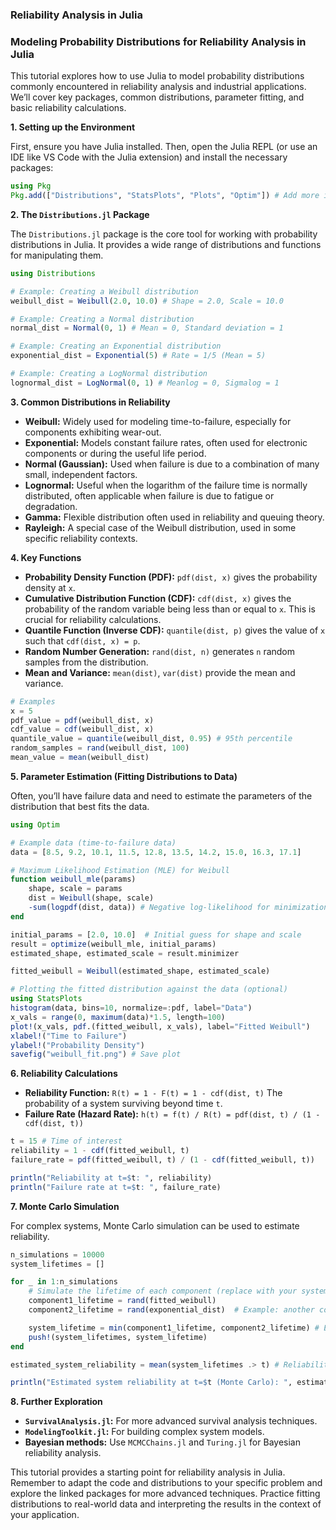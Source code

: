 ### Reliability Analysis in Julia

<h3>Modeling Probability Distributions for Reliability Analysis in Julia</h3>

This tutorial explores how to use Julia to model probability distributions commonly encountered in reliability analysis and industrial applications. We'll cover key packages, common distributions, parameter fitting, and basic reliability calculations.

**1. Setting up the Environment**

First, ensure you have Julia installed. Then, open the Julia REPL (or use an IDE like VS Code with the Julia extension) and install the necessary packages:

```julia
using Pkg
Pkg.add(["Distributions", "StatsPlots", "Plots", "Optim"]) # Add more if needed
```

**2. The `Distributions.jl` Package**

The `Distributions.jl` package is the core tool for working with probability distributions in Julia. It provides a wide range of distributions and functions for manipulating them.

```julia
using Distributions

# Example: Creating a Weibull distribution
weibull_dist = Weibull(2.0, 10.0) # Shape = 2.0, Scale = 10.0

# Example: Creating a Normal distribution
normal_dist = Normal(0, 1) # Mean = 0, Standard deviation = 1

# Example: Creating an Exponential distribution
exponential_dist = Exponential(5) # Rate = 1/5 (Mean = 5)

# Example: Creating a LogNormal distribution
lognormal_dist = LogNormal(0, 1) # Meanlog = 0, Sigmalog = 1
```

**3. Common Distributions in Reliability**

* **Weibull:**  Widely used for modeling time-to-failure, especially for components exhibiting wear-out.
* **Exponential:**  Models constant failure rates, often used for electronic components or during the useful life period.
* **Normal (Gaussian):** Used when failure is due to a combination of many small, independent factors.
* **Lognormal:** Useful when the logarithm of the failure time is normally distributed, often applicable when failure is due to fatigue or degradation.
* **Gamma:** Flexible distribution often used in reliability and queuing theory.
* **Rayleigh:** A special case of the Weibull distribution, used in some specific reliability contexts.

**4. Key Functions**

* **Probability Density Function (PDF):** `pdf(dist, x)` gives the probability density at `x`.
* **Cumulative Distribution Function (CDF):** `cdf(dist, x)` gives the probability of the random variable being less than or equal to `x`.  This is crucial for reliability calculations.
* **Quantile Function (Inverse CDF):** `quantile(dist, p)` gives the value of `x` such that `cdf(dist, x) = p`.
* **Random Number Generation:** `rand(dist, n)` generates `n` random samples from the distribution.
* **Mean and Variance:** `mean(dist)`, `var(dist)` provide the mean and variance.

```julia
# Examples
x = 5
pdf_value = pdf(weibull_dist, x)
cdf_value = cdf(weibull_dist, x)
quantile_value = quantile(weibull_dist, 0.95) # 95th percentile
random_samples = rand(weibull_dist, 100)
mean_value = mean(weibull_dist)
```

**5. Parameter Estimation (Fitting Distributions to Data)**

Often, you'll have failure data and need to estimate the parameters of the distribution that best fits the data.

```julia
using Optim

# Example data (time-to-failure data)
data = [8.5, 9.2, 10.1, 11.5, 12.8, 13.5, 14.2, 15.0, 16.3, 17.1]

# Maximum Likelihood Estimation (MLE) for Weibull
function weibull_mle(params)
    shape, scale = params
    dist = Weibull(shape, scale)
    -sum(logpdf(dist, data)) # Negative log-likelihood for minimization
end

initial_params = [2.0, 10.0]  # Initial guess for shape and scale
result = optimize(weibull_mle, initial_params)
estimated_shape, estimated_scale = result.minimizer

fitted_weibull = Weibull(estimated_shape, estimated_scale)

# Plotting the fitted distribution against the data (optional)
using StatsPlots
histogram(data, bins=10, normalize=:pdf, label="Data")
x_vals = range(0, maximum(data)*1.5, length=100)
plot!(x_vals, pdf.(fitted_weibull, x_vals), label="Fitted Weibull")
xlabel!("Time to Failure")
ylabel!("Probability Density")
savefig("weibull_fit.png") # Save plot
```

**6. Reliability Calculations**

* **Reliability Function:** `R(t) = 1 - F(t) = 1 - cdf(dist, t)`  The probability of a system surviving beyond time `t`.
* **Failure Rate (Hazard Rate):** `h(t) = f(t) / R(t) = pdf(dist, t) / (1 - cdf(dist, t))`

```julia
t = 15 # Time of interest
reliability = 1 - cdf(fitted_weibull, t)
failure_rate = pdf(fitted_weibull, t) / (1 - cdf(fitted_weibull, t))

println("Reliability at t=$t: ", reliability)
println("Failure rate at t=$t: ", failure_rate)
```

**7. Monte Carlo Simulation**

For complex systems, Monte Carlo simulation can be used to estimate reliability.

```julia
n_simulations = 10000
system_lifetimes = []

for _ in 1:n_simulations
    # Simulate the lifetime of each component (replace with your system logic)
    component1_lifetime = rand(fitted_weibull)
    component2_lifetime = rand(exponential_dist)  # Example: another component

    system_lifetime = min(component1_lifetime, component2_lifetime) # Example: series system
    push!(system_lifetimes, system_lifetime)
end

estimated_system_reliability = mean(system_lifetimes .> t) # Reliability at time t

println("Estimated system reliability at t=$t (Monte Carlo): ", estimated_system_reliability)
```

**8. Further Exploration**

* **`SurvivalAnalysis.jl`:** For more advanced survival analysis techniques.
* **`ModelingToolkit.jl`:** For building complex system models.
* **Bayesian methods:** Use `MCMCChains.jl` and `Turing.jl` for Bayesian reliability analysis.

This tutorial provides a starting point for reliability analysis in Julia. Remember to adapt the code and distributions to your specific problem and explore the linked packages for more advanced techniques.  Practice fitting distributions to real-world data and interpreting the results in the context of your application.
